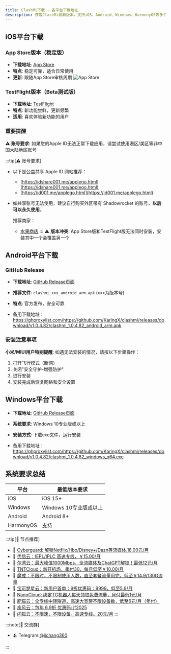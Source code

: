 ```yaml
---
title: ClashMi下载 - 各平台下载地址
description: 获取ClashMi最新版本，支持iOS、Android、Windows、HarmonyOS等多个平台。完全免费，无需付费即可使用全部功能。
---
```



## iOS平台下载

### App Store版本（稳定版）

- **下载地址**: [App Store](https://apps.apple.com/us/app/clash-mi/id6744321968)
- **特点**: 稳定可靠，适合日常使用
- **更新**: 跟随App Store审核周期
![App Store](/assets/clashmi/clashmi1.png "App Store")
### TestFlight版本（Beta测试版）

- **下载地址**: [TestFlight](https://testflight.apple.com/join/bjHXktB3)
- **特点**: 新功能尝鲜，更新频繁
- **适用**: 喜欢体验新功能的用户

### 重要提醒

⚠️ **账号要求**: 如果您的Apple ID无法正常下载应用，请尝试使用港区/美区等非中国大陆地区账号

:::tip[⚠️ 账号要求]
-   以下是公益共享 Apple ID 网站推荐：
    
    -   [https://idshare001.me/applego.html](https://idshare001.me/applego.html)
    -   [https://id001.me/applego.html](https://id001.me/applego.html)
-   如共享账号无法使用，建议自行购买外区带有 Shadowrocket 的账号，**以后可以永久使用**。

    推荐商家：
    
    -   [水果商店](https://appleshop.win)
:::
⚠️ **版本冲突**: App Store版和TestFlight版无法同时安装，安装其中一个会覆盖另一个

## Android平台下载

### GitHub Release

- **下载地址**: [GitHub Release页面](https://github.com/KaringX/clashmi/releases)
- **推荐文件**: `clashmi_xxx_android_arm.apk` (xxx为版本号)
- **特点**: 官方发布，安全可靠


- 备用下载地址：https://ghproxylist.com/https://github.com/KaringX/clashmi/releases/download/v1.0.4.82/clashmi_1.0.4.82_android_arm.apk
### 安装注意事项

**小米/MIUI用户特别提醒**:
如遇无法安装的情况，请按以下步骤操作：
1. 打开飞行模式（断网）
2. 关闭"安全守护-增强防护"
3. 进行安装
4. 安装完成后恢复网络和安全设置

## Windows平台下载

- **下载地址**: [GitHub Release页面](https://github.com/KaringX/clashmi/releases)
- **系统要求**: Windows 10专业版或以上
- **安装方式**: 下载exe文件，运行安装

- 备用下载地址：https://ghproxylist.com/https://github.com/KaringX/clashmi/releases/download/v1.0.4.82/clashmi_1.0.4.82_windows_x64.exe

## 系统要求总结

| 平台 | 最低版本要求 |
|------|-------------|
| iOS | iOS 15+ |
| Windows | Windows 10专业版或以上 |
| Android | Android 8+ |
| HarmonyOS | 支持 |

:::tip[🎉 节点推荐]
- 🚀 [Cyberguard: 解锁Netflix/Hbo/Disney+/Dazn等流媒体,18.00元/月](https://a.suola.link/cyberguard)
- 🚀 [优信云：IEPL/IPLC 高速专线，￥15.00/月](https://a.suola.link/youxinyun)
- 🚀 [尔湾云：最大峰值1000Mbps，全流媒体及ChatGPT解锁！最低12元/月](https://a.suola.link/erwan)
- 🚀 [TNTCloud：新开机场，季付30，每月低至￥10.00/月](https://a.suola.link/tnt)
- 🚀 [魔戒：不限时，不限制使用人数，直至套餐流量用完，低至￥14.9/130G流量](https://a.suola.link/mojie)
- 🚀 [宝可梦星云：新用户首单：9折优惠码：9999，低至5.9/月 ](https://a.suola.link/pokemon)
- 🚀 [NanoCloud: 绑定TG机器人每天领取免费流量，月付最低1元/月](https://a.suola.link/nanocloud)
- 🚀 [肥猫云：全专线中转隧道，高速大宽带不限设备数，低至6元/月（年付）](https://a.suola.link/feimao)
- 🚀 [疾风云：包年 6.9折 优惠码: jf2025](https://a.suola.link/jifeng)
- 🚀 [闪狐云：不限速，不限设备。高速专线。20元/月](https://a.suola.link/shy)
:::

:::note[💬 交流群]

- 🫂 Telegram:[@jichang360](https://t.me/jichang360)

:::